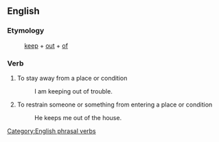 ==English==
===Etymology===
:[[keep]] + [[out]] + [[of]]
===Verb===
{{en-verb|inf=[[keep]] [[out]] [[of]]|keeps out of|keeping out of|kept out of}}

# To stay away from a place or condition
#: I am keeping out of trouble.
# To restrain someone or something from entering a place or condition
#: He keeps me out of the house.


[[Category:English phrasal verbs]]